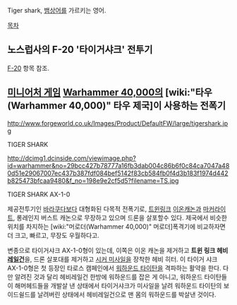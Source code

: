 Tiger shark, [[뱀상어]]를 가르키는 영어.

[[목차]]

== 노스럽사의 F-20 '타이거샤크' 전투기 ==
[[F-20]] 항목 참조.

== [[미니어처 게임]] [[Warhammer 40,000]]의 [wiki:"타우(Warhammer 40,000)" 타우 제국]이 사용하는 전폭기 ==
http://www.forgeworld.co.uk/Images/Product/DefaultFW/large/tigershark.jpg

TIGER SHARK

http://dcimg1.dcinside.com/viewimage.php?id=warhammer&no=29bcc427b78777a16fb3dab004c86b6f0c84ca7047a480d51e29067007ec437b387fdf084bef5142f83cb584fb0f4d3b183f1974d442b825473bfcaa9480&f_no=198e9e2cf5d5?filename=TS.jpg

TIGER SHARK AX-1-0

제공전투기인 [[바라쿠다]]보다 대형화된 다목적 전폭기로, [[트윈링크]] [[이온캐논]]과 [[마커라이트]], 롱레인지 버스트 캐논으로 무장하고 있으며 드론을 살포할수 있다. 제국에서 비슷한 위치를 차지하는 [wiki:"머로더(Warhammer 40,000)" 머로더]폭격기에 비교하자면 더 크고, 빠르고, 무장도 우월하다고.

변종으로 타이거샤크 AX-1-0형이 있는데, 이쪽은 이온 캐논을 제거하고 '''트윈 링크 헤비 [[레일건]]'''을, 드론 살포대를 제거하고 [[시커 미사일]]을 장착한 헤비 히터. 이 타이거 샤크 AX-1-0형은 첫 등장인 타로스 캠페인에서 [[워하운드 타이탄]]을 격파하는 활약을 한다. 다만 알려진 것과 달리 헤비레일건 한방에 워하운드를 잡은 게 아니고, 워하운드 타이탄들이 해머헤드들을 개발살 낸 상태에서 타이거샤크가 미사일을 날려 워하운드 타이탄의 보이드쉴드를 날려버린 상태에서 헤비레일건으로 맨 몸의 워하운드를 박살낸 것이다.  
